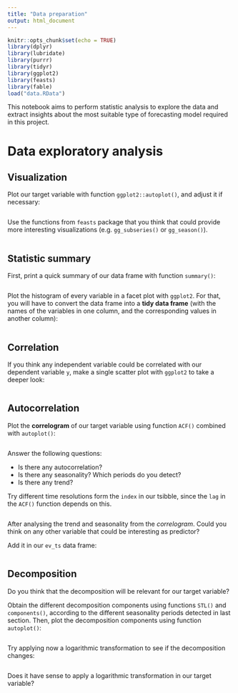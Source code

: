 ```yaml
---
title: "Data preparation"
output: html_document
---
```


```r
knitr::opts_chunk$set(echo = TRUE)
library(dplyr)
library(lubridate)
library(purrr)
library(tidyr)
library(ggplot2)
library(feasts)
library(fable)
load("data.RData")
```


This notebook aims to perform statistic analysis to explore the data and extract insights about the most suitable type of forecasting model required in this project.

# Data exploratory analysis

## Visualization

Plot our target variable with function `ggplot2::autoplot()`, and adjust it if necessary:

```r

```

Use the functions from `feasts` package that you think that could provide more interesting visualizations (e.g. `gg_subseries()` or `gg_season()`). 

```r

```



## Statistic summary

First, print a quick summary of our data frame with function `summary()`:

```r

```


Plot the histogram of every variable in a facet plot with `ggplot2`. For that, you will have to convert the data frame into a **tidy data frame** (with the names of the variables in one column, and the corresponding values in another column):

```r

```



## Correlation

If you think any independent variable could be correlated with our dependent variable `y`, make a single scatter plot with `ggplot2` to take a deeper look:

```r

```



## Autocorrelation

Plot the **correlogram** of our target variable using function `ACF()` combined with `autoplot()`:

```r

```

Answer the following questions:

* Is there any autocorrelation?
* Is there any seasonality? Which periods do you detect?
* Is there any trend?

Try different time resolutions form the `index` in our tsibble, since the `lag` in the `ACF()` function depends on this.

```r

```

After analysing the trend and seasonality from the *correlogram*. Could you think on any other variable that could be interesting as predictor?

Add it in our `ev_ts` data frame:

```r

```



## Decomposition

Do you think that the decomposition will be relevant for our target variable?



Obtain the different decomposition components using functions `STL()` and `components()`, according to the different seasonality periods detected in last section. Then, plot the decomposition components using function `autoplot()`:

```r

```


Try applying now a logarithmic transformation to see if the decomposition changes:

```r

```

Does it have sense to apply a logarithmic transformation in our target variable?


